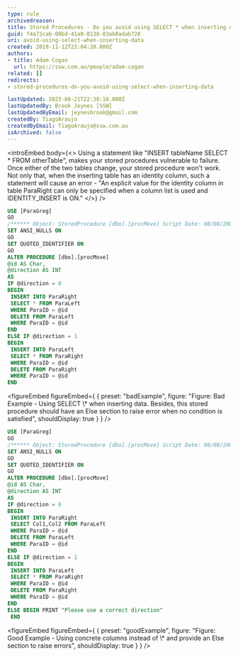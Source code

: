 ```yaml
---
type: rule
archivedreason:
title: Stored Procedures - Do you avoid using SELECT * when inserting data?
guid: f4a72ca6-08bd-41a0-8138-83ab0adab728
uri: avoid-using-select-when-inserting-data
created: 2019-11-12T23:04:20.000Z
authors:
- title: Adam Cogan
  url: https://ssw.com.au/people/adam-cogan
related: []
redirects:
- stored-procedures-do-you-avoid-using-select-when-inserting-data

lastUpdated: 2023-08-21T22:38:18.000Z
lastUpdatedBy: Brook Jeynes [SSW]
lastUpdatedByEmail: jeynesbrook@gmail.com
createdBy: TiagoAraujo
createdByEmail: TiagoAraujo@ssw.com.au
isArchived: false
---
```


<introEmbed
  body={<>
Using a statement like "INSERT tableName SELECT \* FROM otherTable", makes your stored procedures vulnerable to failure. Once either of the two tables change, your stored procedure won't work. Not only that, when the inserting table has an identity column, such a statement will cause an error - "An explicit value for the identity column in table ParaRight can only be specified when a column list is used and IDENTITY\_INSERT is ON."
  </>}
/>
```sql
USE [ParaGreg]
GO
/****** Object: StoredProcedure [dbo].[procMove] Script Date: 08/08/2008 12:18:33 ******/
SET ANSI_NULLS ON
GO
SET QUOTED_IDENTIFIER ON
GO
ALTER PROCEDURE [dbo].[procMove]
@id AS Char,
@direction AS INT
AS
IF @direction = 0
BEGIN
 INSERT INTO ParaRight
 SELECT * FROM ParaLeft
 WHERE ParaID = @id
 DELETE FROM ParaLeft
 WHERE ParaID = @id
END
ELSE IF @direction = 1
BEGIN
 INSERT INTO ParaLeft
 SELECT * FROM ParaRight
 WHERE ParaID = @id
 DELETE FROM ParaRight
 WHERE ParaID = @id
END
```

<figureEmbed figureEmbed={ {
  preset: "badExample",
  figure: "Figure: Bad Example - Using SELECT \\* when inserting data. Besides, this stored procedure should have an Else section to raise error when no condition is satisfied",
  shouldDisplay: true
} } />


```sql
USE [ParaGreg]
GO
/****** Object: StoredProcedure [dbo].[procMove] Script Date: 08/08/2008 12:18:33 ******/
SET ANSI_NULLS ON
GO
SET QUOTED_IDENTIFIER ON
GO
ALTER PROCEDURE [dbo].[procMove]
@id AS Char,
@direction AS INT
AS
IF @direction = 0
BEGIN
 INSERT INTO ParaRight
 SELECT Col1,Col2 FROM ParaLeft
 WHERE ParaID = @id
 DELETE FROM ParaLeft
 WHERE ParaID = @id
END
ELSE IF @direction = 1
BEGIN
 INSERT INTO ParaLeft
 SELECT * FROM ParaRight
 WHERE ParaID = @id
 DELETE FROM ParaRight
 WHERE ParaID = @id
END
ELSE BEGIN PRINT "Please use a correct direction"
 END
```

<figureEmbed figureEmbed={ {
  preset: "goodExample",
  figure: "Figure: Good Example - Using concrete columns instead of \\* and provide an Else section to raise errors",
  shouldDisplay: true
} } />

